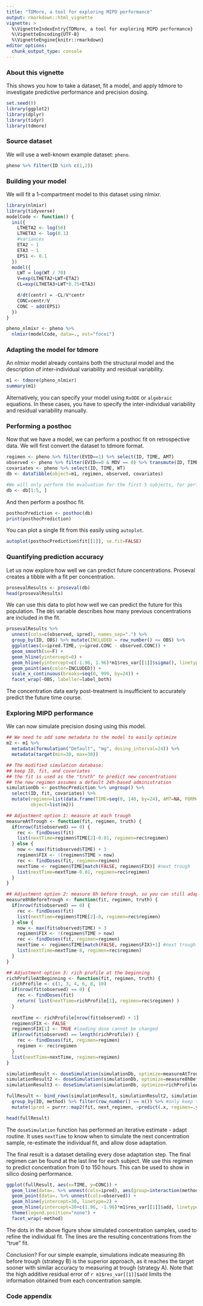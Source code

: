 ```yaml
---
title: "TDMore, a tool for exploring MIPD performance"
output: rmarkdown::html_vignette
vignette: >
  %\VignetteIndexEntry{TDMore, a tool for exploring MIPD performance}
  %\VignetteEncoding{UTF-8}
  %\VignetteEngine{knitr::rmarkdown}
editor_options: 
  chunk_output_type: console
---
```

### About this vignette
This shows you how to take a dataset, fit a model, and apply tdmore to investigate
predictive performance and precision dosing.

```r
set.seed(0) 
library(ggplot2)
library(dplyr)
library(tidyr)
library(tdmore)
```

### Source dataset
We will use a well-known example dataset: `pheno`.

```r
pheno %>% filter(ID %in% c(1,2))
```

### Building your model
We will fit a 1-compartment model to this dataset using nlmixr.

```r
library(nlmixr)
library(tidyverse)
modelCode <- function() {
  ini({
    LTHETA2 <- log(50)
    LTHETA3 <- log(0.1)
    #variances
    ETA2 ~ 1
    ETA3 ~ 1
    EPS1 <- 0.1
  })
  model({
    LWT = log(WT / 70)
    V=exp(LTHETA2+LWT+ETA2)
    CL=exp(LTHETA3+LWT*0.75+ETA3)

    d/dt(centr) = -CL/V*centr
    CONC=centr/V
    CONC ~ add(EPS1)
  })
}

pheno_nlmixr <- pheno %>%
  nlmixr(modelCode, data=., est="focei")
```

### Adapting the model for tdmore

An nlmixr model already contains both the structural model and the description of inter-individual variability and residual variability.

```r
m1 <- tdmore(pheno_nlmixr)
summary(m1)
```

Alternatively, you can specify your model using `RxODE` or `algebraic` equations. In these cases, you have to specify the inter-individual variability and residual variability manually.

### Performing a posthoc {-}
Now that we have a model, we can perform a posthoc fit on retrospective data. We will first convert the dataset to tdmore format.

```r
regimen <- pheno %>% filter(EVID==1) %>% select(ID, TIME, AMT)
observed <- pheno %>% filter(EVID==0 & MDV == 0) %>% transmute(ID, TIME, CONC=DV)
covariates <- pheno %>% select(ID, TIME, WT)
db <- dataTibble(object=m1, regimen, observed, covariates)

#We will only perform the evaluation for the first 5 subjects, for performance reasons
db <- db[1:5, ]
```

And then perform a posthoc fit.
```r
posthocPrediction <- posthoc(db)
print(posthocPrediction)
```

You can plot a single fit from this easily using `autoplot`.
```r
autoplot(posthocPrediction$fit[[1]], se.fit=FALSE)
```

### Quantifying prediction accuracy {-}
Let us now explore how well we can predict future concentrations. Proseval creates a tibble with a fit per concentration.

```r
prosevalResults <- proseval(db)
head(prosevalResults)
```

We can use this data to plot how well we can predict the future for this population. The `OBS` variable describes how many previous concentrations are included in the fit.

```r
prosevalResults %>% 
  unnest(cols=c(observed, ipred), names_sep=".") %>%
  group_by(ID, OBS) %>% mutate(INCLUDED = row_number() <= OBS) %>%
  ggplot(aes(x=ipred.TIME, y=ipred.CONC - observed.CONC)) +
  geom_smooth(se=F) +
  geom_hline(yintercept=0) +
  geom_hline(yintercept=c(-1.96, 1.96)*m1$res_var[[1]]$sigma(), linetype=2) +
  geom_point(aes(color=INCLUDED)) +
  scale_x_continuous(breaks=seq(0, 999, by=24)) +
  facet_wrap(~OBS, labeller=label_both)
```

The concentration data early post-treatment is insufficient to accurately predict the future time course. 

### Exploring MIPD performance
We can now simulate precision dosing using this model.

```r
## We need to add some metadata to the model to easily optimize
m2 <- m1 %>%
  metadata(formulation("Default", "mg", dosing_interval=24)) %>%
  metadata(target(min=30, max=30))

## The modified simulation database:
## keep ID, fit, and covariates
## the fit is used as the "truth" to predict new concentrations
## the new regimen assumes a default 24h-based administration
simulationDb <- posthocPrediction %>% ungroup() %>%
  select(ID, fit, covariates) %>%
  mutate(regimen=list(data.frame(TIME=seq(0, 140, by=24), AMT=NA, FORM="Default")),
         object=list(m2)) 

## Adjustment option 1: measure at each trough
measureAtTrough <- function(fit, regimen, truth) {
  if(nrow(fit$observed) == 0) {
    rec <- findDoses(fit)
    list(nextTime=regimen$TIME[2]-0.01, regimen=rec$regimen)
  } else {
    now <- max(fit$observed$TIME) + 3
    regimen$FIX <- !(regimen$TIME > now)
    rec <- findDoses(fit, regimen=regimen)
    nextTime <- regimen$TIME[match(FALSE, regimen$FIX)] #next trough
    list(nextTime=nextTime-0.01, regimen=rec$regimen)
  }
}

## Adjustment option 2: measure 8h before trough, so you can still adapt
measure8hBeforeTrough <- function(fit, regimen, truth) {
  if(nrow(fit$observed) == 0) {
    rec <- findDoses(fit)
    list(nextTime=regimen$TIME[2]-8, regimen=rec$regimen)
  } else {
    now <- max(fit$observed$TIME) + 3
    regimen$FIX <- !(regimen$TIME > now)
    rec <- findDoses(fit, regimen=regimen)
    nextTime <- regimen$TIME[match(FALSE, regimen$FIX)+1] #next trough
    list(nextTime=nextTime-8, regimen=rec$regimen)
  }
}

## Adjustment option 3: rich profile at the beginning
richProfileAtBeginning <- function(fit, regimen, truth) {
  richProfile <- c(1, 3, 4, 6, 8, 10)
  if(nrow(fit$observed) == 0) {
    rec <- findDoses(fit)
    return( list(nextTime=richProfile[1], regimen=rec$regimen) )
  }
  
  nextTime <- richProfile[nrow(fit$observed) + 1]
  regimen$FIX <- FALSE
  regimen$FIX[1] <- TRUE #loading dose cannot be changed
  if(nrow(fit$observed) == length(richProfile)) {
    rec <- findDoses(fit, regimen=regimen)
    regimen <- rec$regimen
  }
  list(nextTime=nextTime, regimen=regimen)
}

simulationResult <- doseSimulation(simulationDb, optimize=measureAtTrough) %>% mutate(method="A. At Trough")
simulationResult2 <- doseSimulation(simulationDb, optimize=measure8hBeforeTrough) %>% mutate(method="B. 8h before trough")
simulationResult3 <- doseSimulation(simulationDb, optimize=richProfileAtBeginning) %>% mutate(method="C. Rich profile")

fullResult <- bind_rows(simulationResult, simulationResult2, simulationResult3) %>%
  group_by(ID, method) %>% filter(row_number() == n()) %>% #only keep the last regimen
  mutate(ipred = purrr::map2(fit, next_regimen, ~predict(.x, regimen=.y, newdata=0:144)))

head(fullResult)
```

The `doseSimulation` function has performed an iterative estimate - adapt routine. It uses `nextTime` to know when to simulate the next concentration sample, re-estimate the individual fit, and allow dose adaptation.

The final result is a dataset detailing every dose adaptation step. The final regimen can be found at the last line for each subject. We use this regimen to predict concentration from 0 to 150 hours.
This can be used to show in silico dosing performance.

```r
ggplot(fullResult, aes(x=TIME, y=CONC)) +
  geom_line(data=. %>% unnest(cols=ipred), aes(group=interaction(method,ID), color=method)) +
  geom_point(data=. %>% unnest(cols=observed)) +
  geom_hline(yintercept=30, linetype=2) +
  geom_hline(yintercept=30+c(1.96, -1.96)*m1$res_var[[1]]$add, linetype=2, alpha=0.3) +
  theme(legend.position="none") +
  facet_wrap(~method)
```

The dots in the above figure show simulated concentration samples, used to refine the individual fit. The lines are the resulting concentrations from the "true" fit.

Conclusion? For our simple example, simulations indicate measuring 8h before trough (strategy B) is the superior approach, as it reaches the target sooner with similar accuracy to measuring at trough (strategy A). Note that the high additive residual error of `r m1$res_var[[1]]$add` limits the information obtained from each concentration sample.

### Code appendix
```r
```
